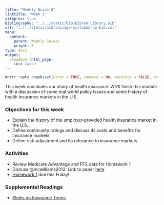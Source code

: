 ```yaml
---
title: "Weekly Guide 5"
linktitle: "Week 5"
citeproc: true
bibliography: "../../static/bib/BibTeX_Library.bib"
csl: "../../static/bib/chicago-syllabus-no-bib.csl"
menu:
  content:
    parent: Weekly Guides
    weight: 5
type: docs
output:
  blogdown::html_page:
    toc: false
---
```


```r
knitr::opts_chunk$set(error = TRUE, comment = NA, warnings = FALSE, errors = FALSE, messages = FALSE, tidy = FALSE, echo = FALSE)
```

This week concludes our study of health insurance. We'll finish this module with a discussion of some real world policy issues and some history of health insurance markets in the U.S.

### Objectives for this week
- Explain the history of the employer-provided health insurance market in the U.S.
- Define community ratings and discuss its costs and benefits for insurance markets
- Define risk-adjustment and its relevance to insurance markets

### Activities
- Review Medicare Advantage and FFS data for Homework 1
- Discuss @mcwilliams2012. Link to paper [here](https://www.healthaffairs.org/doi/abs/10.1377/hlthaff.2011.1344)
- [Homework 1](/assignment/homework1.html) due this Friday!

### Supplemental Readings
- [Slides on Insurance Terms](https://docs.google.com/presentation/d/1Nwco7JpbZ-R0C3_PXSDfEASTCAu_5R_JuwrhFjzmy2c/edit?usp=sharing)


